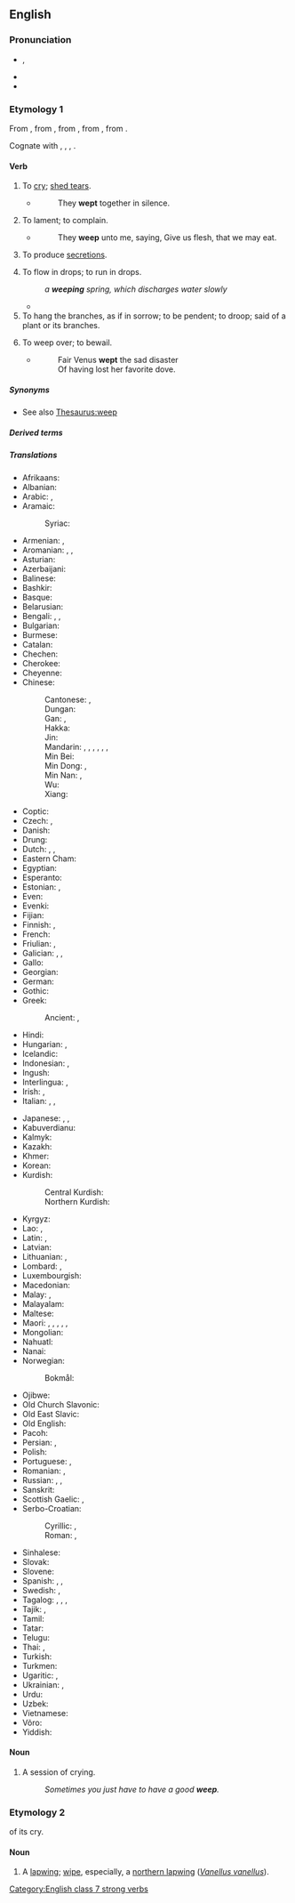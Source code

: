 ==English==

===Pronunciation===
* {{enPR|wēp}}, {{IPA|en|/wiːp/}}
* {{audio|en|en-us-weep.ogg|Audio (US)}}
* {{rhymes|en|iːp|s=1}}

===Etymology 1===
From {{inh|en|enm|wepen}}, from {{inh|en|ang|wēpan||to weep, complain, bewail, mourn over, deplore}}, from {{inh|en|gmw-pro|*wōpijan}}, from {{inh|en|gem-pro|*wōpijaną||to weep}}, from {{der|en|ine-pro|*weh₂b-||to call, cry, complain}}. 

Cognate with {{cog|sco|wepe}}, {{m|sco|weip||to weep}}, {{cog|stq|wapia||to cry, complain}}, {{cog|is|æpa||to yell, shout}}.

====Verb====
{{en-verb|||wept|past2=weeped|past2_qual=poetic, otherwise nonstandard}}

# To [[cry]]; [[shed tears]].
#* {{RQ:Longfellow Evangeline|I}}
#*: They '''wept''' together in silence.
# To lament; to complain.
#* {{RQ:KJV|Numbers|11|13}}
#*: They '''weep''' unto me, saying, Give us flesh, that we may eat.
# {{lb|en|medicine|of a|[[wound]] or [[sore]]}} To produce [[secretion]]s.
# To flow in drops; to run in drops.
#: ''a '''weeping''' spring, which discharges water slowly''
#* {{RQ:Shakespeare Henry 4-2|IV|iii|passage=The blood '''weeps''' from my heart.}}
# To hang the branches, as if in sorrow; to be pendent; to droop; said of a plant or its branches.
# {{lb|en|obsolete|transitive}} To weep over; to bewail.
#* {{RQ:Prior The Dove}}
#*: Fair Venus '''wept''' the sad disaster <br> Of having lost her favorite dove.

=====Synonyms=====
* See also [[Thesaurus:weep]]

=====Derived terms=====
{{der3|en|beweep|forweep|weep in one's beer|weepy|weeping willow}}

=====Translations=====
{{trans-top|to cry, shed tears}}
* Afrikaans: {{t+|af|huil}}
* Albanian: {{t+|sq|qaj}}
* Arabic: {{t|ar|بَكَى}}, {{t|ar|يَبْكِي}} {{qualifier|present tense}}
* Aramaic:
*: Syriac: {{t|syc|ܒܟܐ|tr=bka}}
* Armenian: {{t+|hy|լալ}}, {{t|hy|լաց լինել}}
* Aromanian: {{t|rup|plãngu}}, {{t|rup|lãcãrmedz}}, {{t|rup|lãcrimedz}}
* Asturian: {{t+|ast|llorar}}
* Azerbaijani: {{t+|az|ağlamaq}}
* Balinese: {{t|ban|ngeling}}
* Bashkir: {{t|ba|илау}}
* Basque: {{t|eu|negar egin}}
* Belarusian: {{t|be|пла́каць|impf}}
* Bengali: {{t+|bn|কাঁদা}}, {{t|bn|কান্দা}}, {{t|bn|ক্রন্দন করা}}
* Bulgarian: {{t+|bg|пла́ча|impf}}
* Burmese: {{t+|my|ငို}}
* Catalan: {{t+|ca|plorar}}
* Chechen: {{t|ce|делха}}
* Cherokee: {{t|chr|ᎠᏦᏱᎭ}}
* Cheyenne: {{t|chy|-a'xaame}}
* Chinese:
*: Cantonese: {{t|yue|喊|tr=haam3}}, {{t|yue|哭|tr=huk1}} {{q|formal writing}}
*: Dungan: {{t|dng|кў}}
*: Gan: {{t|gan|哭|tr=kuh6}}, {{t|gan|叫|tr=jieu4}}
*: Hakka: {{t|hak|叫|tr=kieu}}
*: Jin: {{t|cjy|哭|tr=kueh4}}
*: Mandarin: {{t+|cmn|哭|tr=kū}}, {{t+|cmn|抽泣|tr=chōuqì}}, {{t+|cmn|泣|tr=qì}} {{qualifier|literary}}, {{t|cmn|流眼淚}}, {{t|cmn|流眼泪|tr=liú yǎnlèi}}, {{t+|cmn|流淚}}, {{t+|cmn|流泪|tr=liúlèi}}
*: Min Bei: {{t|mnp|啼|tr=tî}}
*: Min Dong: {{t|cdo|啼嘛|tr=tiè-mà}}, {{t|cdo|啼|tr=tiè}}
*: Min Nan: {{t|nan|吼|tr=háu}}, {{t+|nan|哭|tr=khàu}}
*: Wu: {{t|wuu|哭|tr=khoq}}
*: Xiang: {{t|hsn|哭|tr=ku6}}
* Coptic: {{t|cop|ⲣⲓⲙⲉ}}
* Czech: {{t+|cs|plakat|impf}}, {{t+|cs|brečet|impf}}
* Danish: {{t+|da|græde}}
* Drung: {{t|duu|ngeu}}
* Dutch: {{t+|nl|huilen}}, {{t+|nl|wenen}}, {{t+|nl|schreien}}
* Eastern Cham: {{t|cjm|ꨨꨳꨩ}}
* Egyptian: {{t-egy|rmj|h=r-m-D9}}
* Esperanto: {{t|eo|larmi}}
* Estonian: {{t+|et|nutma}}, {{t|et|nuuksuma}}
* Even: {{t|eve|хоҥ-}}
* Evenki: {{t|evn|соңо-}}
* Fijian: {{t|fj|tagica}}
* Finnish: {{t+|fi|itkeä}}, {{t+|fi|kyynelehtiä}}
* French: {{t+|fr|pleurer}}
* Friulian: {{t|fur|vaî}}, {{t|fur|lagrimâ}}
* Galician: {{t+|gl|lagrimexar}}, {{t+|gl|chorar}}, {{t+|gl|bagoar}}
* Gallo: {{t|roa-gal|breur'}}
* Georgian: {{t|ka|ტირილი}}
* German: {{t+|de|weinen}}
* Gothic: {{t|got|𐌲𐍂𐌴𐍄𐌰𐌽}}
* Greek: {{t+|el|κλαίω}}
*: Ancient: {{t|grc|κλαίω}}, {{t|grc|δακρύω}}
* Hindi: {{t+|hi|रोना}}
* Hungarian: {{t|hu|sír#Hungarian-to-cry}}, {{t+|hu|könnyezik}}
* Icelandic: {{t+|is|gráta}}
* Indonesian: {{t+|id|tangis}}, {{t+|id|menangis}}
* Ingush: {{t|inh|велха}}
* Interlingua: {{t|ia|plorar}}, {{t|ia|lacrimar}}
* Irish: {{t|ga|caoin}}, {{t|ga|goil}}
* Italian: {{t+|it|piangere}}, {{t|it|[[versare]] [[lacrime]]}}, {{t+|it|lacrimare}}
{{trans-mid}}
* Japanese: {{t+|ja|泣く|tr=なく, naku}}, {{t+|ja|すすり泣く|tr=susurinaku}}, {{t+|ja|しくしく|tr=shikushiku naku|alt=しくしく泣く}}
* Kabuverdianu: {{t|kea|txora}}
* Kalmyk: {{t|xal|уульх}}
* Kazakh: {{t+|kk|жылау}}
* Khmer: {{t+|km|យំ}}
* Korean: {{t+|ko|울다}}
* Kurdish:
*: Central Kurdish: {{t+|ckb|گریان}}
*: Northern Kurdish: {{t+|kmr|girîn}}
* Kyrgyz: {{t+|ky|ыйлоо}}
* Lao: {{t|lo|ກຳສວນ}}, {{t|lo|ຍົມ}}
* Latin: {{t+|la|fleō}}, {{t+|la|lacrimō}}
* Latvian: {{t|lv|raudāt}}
* Lithuanian: {{t+|lt|verkti}}, {{t|lt|raudoti}}
* Lombard: {{t|lmo|piang}}, {{t|lmo|piangg}}
* Luxembourgish: {{t+|lb|kräischen}}
* Macedonian: {{t|mk|плаче|impf}}
* Malay: {{t|ms|tangis}}, {{t|ms|menangis}}
* Malayalam: {{t+|ml|കരയുക}}
* Maltese: {{t|mt|beka}}
* Maori: {{t|mi|wairutu}}, {{t|mi|wairurutu}}, {{t|mi|tangitangi}}, {{t|mi|rutu}}, {{t|mi|rurutu}}, {{t|mi|taurere}}
* Mongolian: {{t+|mn|уйлах}}
* Nahuatl: {{t|nah|chocaya}}
* Nanai: {{t|gld|сонго-}}
* Norwegian:
*: Bokmål: {{t+|nb|gråte}}
* Ojibwe: {{t|oj|mawi}}
* Old Church Slavonic: {{t|cu|плакати|impf}}
* Old East Slavic: {{t|orv|плакати|impf}}
* Old English: {{t|ang|grēotan}}
* Pacoh: {{t|pac|nhiêm}}
* Persian: {{t+|fa|گریستن|tr=geristan}}, {{t+|fa|گریه کردن|tr=gerye kardan}}
* Polish: {{t+|pl|płakać|impf}}
* Portuguese: {{t+|pt|chorar}}, {{t+|pt|lacrimejar}}
* Romanian: {{t+|ro|plânge}}, {{t+|ro|lăcrima}}
* Russian: {{t+|ru|пла́кать|impf}}, {{t+|ru|рыда́ть|impf}}, {{t|ru|[[лить]] [[слеза|слёзы]]|impf}}
* Sanskrit: {{t+|sa|रोदिति}}
* Scottish Gaelic: {{t|gd|caoin}}, {{t|gd|guil}}
* Serbo-Croatian:
*: Cyrillic: {{t|sh|пла̏кати|impf}}, {{t|sh|јецати|impf}}
*: Roman: {{t+|sh|plȁkati|impf}}, {{t+|sh|jecati|impf}}
* Sinhalese: {{t|si|අඬනවා}}
* Slovak: {{t|sk|plakať|impf}}
* Slovene: {{t+|sl|jokati|impf}}
* Spanish: {{t+|es|llorar}}, {{t+|es|lagrimar}}, {{t|es|lacrimar}}
* Swedish: {{t+|sv|gråta}}, {{t+|sv|grina}}
* Tagalog: {{t|tl|lumuha}}, {{t|tl|umiyak}}, {{t|tl|humagulgol}}, {{t|tl|humagulhol}}
* Tajik: {{t|tg|геристан}}, {{t|tg|герйе кардан}}
* Tamil: {{t+|ta|அழு}}
* Tatar: {{t+|tt|еларга}}
* Telugu: {{t+|te|ఏడ్చు}}
* Thai: {{t+|th|ร้องไห้}}, {{t|th|ร่ำไห้|tr=râm-hâi}}
* Turkish: {{t+|tr|ağlamak}}
* Turkmen: {{t+|tk|aglamak}}
* Ugaritic: {{t|uga|𐎁𐎋𐎊}}, {{t|uga|𐎄𐎎𐎓}}
* Ukrainian: {{t|uk|пла́кати|impf}}, {{t|uk|схли́пувати|impf}}
* Urdu: {{t|ur|رونا|tr=ronā}}
* Uzbek: {{t+|uz|yigʻlamoq}}
* Vietnamese: {{t+|vi|khóc}}
* Võro: {{t|vro|ikma}}
* Yiddish: {{t|yi|וויינען}}
{{trans-bottom}}

====Noun====
{{en-noun}}

# A session of crying.
#: ''Sometimes you just have to have a good '''weep'''.''

===Etymology 2===
{{onomatopoeic|en|title=Imitative}} of its cry.

====Noun====
{{en-noun}}

# A [[lapwing]]; [[wipe]], especially, a [[northern lapwing]] (''[[Vanellus vanellus]]'').

[[Category:English class 7 strong verbs]]